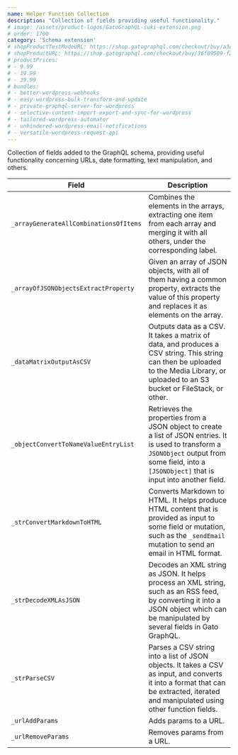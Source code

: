 ```yaml
---
name: Helper Function Collection
description: "Collection of fields providing useful functionality."
# image: /assets/product-logos/GatoGraphQL-suki-extension.png
# order: 1700
category: 'Schema extension'
# shopProductTestModeURL: https://shop.gatographql.com/checkout/buy/a3cf2e83-523b-4e47-934a-9c23bb4d2e45
# shopProductURL: https://shop.gatographql.com/checkout/buy/36f89509-f2e1-48f3-9dee-ef81f088ae2e
# productPrices:
# - 9.99
# - 19.99
# - 39.99
# bundles:
# - better-wordpress-webhooks
# - easy-wordpress-bulk-transform-and-update
# - private-graphql-server-for-wordpress
# - selective-content-import-export-and-sync-for-wordpress
# - tailored-wordpress-automator
# - unhindered-wordpress-email-notifications
# - versatile-wordpress-request-api
---
```


Collection of fields added to the GraphQL schema, providing useful functionality concerning URLs, date formatting, text manipulation, and others.

| Field | Description |
| --- | --- |
| `_arrayGenerateAllCombinationsOfItems` | Combines the elements in the arrays, extracting one item from each array and merging it with all others, under the corresponding label. |
| `_arrayOfJSONObjectsExtractProperty` | Given an array of JSON objects, with all of them having a common property, extracts the value of this property and replaces it as elements on the array. |
| `_dataMatrixOutputAsCSV` | Outputs data as a CSV. It takes a matrix of data, and produces a CSV string. This string can then be uploaded to the Media Library, or uploaded to an S3 bucket or FileStack, or other. |
| `_objectConvertToNameValueEntryList` | Retrieves the properties from a JSON object to create a list of JSON entries. It is used to transform a `JSONObject` output from some field, into a `[JSONObject]` that is input into another field. |
| `_strConvertMarkdownToHTML` | Converts Markdown to HTML. It helps produce HTML content that is provided as input to some field or mutation, such as the `_sendEmail` mutation to send an email in HTML format. |
| `_strDecodeXMLAsJSON` | Decodes an XML string as JSON. It helps process an XML string, such as an RSS feed, by converting it into a JSON object which can be manipulated by several fields in Gato GraphQL. |
| `_strParseCSV` | Parses a CSV string into a list of JSON objects. It takes a CSV as input, and converts it into a format that can be extracted, iterated and manipulated using other function fields. |
| `_urlAddParams` | Adds params to a URL. |
| `_urlRemoveParams` | Removes params from a URL. |

